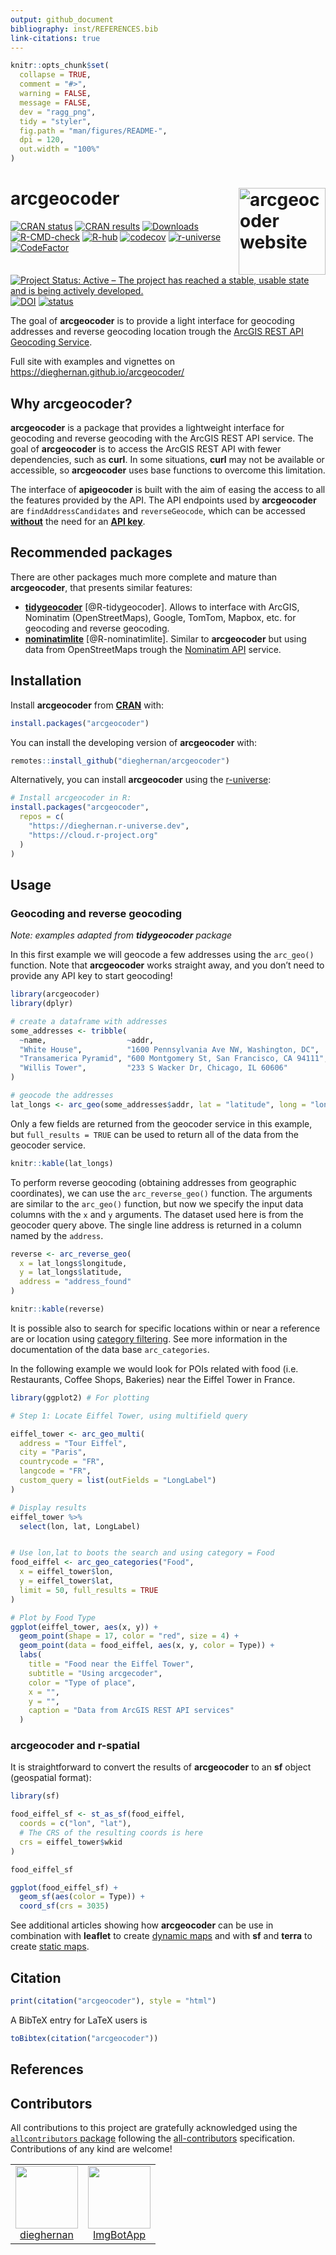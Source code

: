 ```yaml
---
output: github_document
bibliography: inst/REFERENCES.bib
link-citations: true
---
```


<!-- README.md is generated from README.Rmd. Please edit that file -->

```r
knitr::opts_chunk$set(
  collapse = TRUE,
  comment = "#>",
  warning = FALSE,
  message = FALSE,
  dev = "ragg_png",
  tidy = "styler",
  fig.path = "man/figures/README-",
  dpi = 120,
  out.width = "100%"
)
```

# arcgeocoder <a href="https://dieghernan.github.io/arcgeocoder/"><img src="man/figures/logo.png" alt="arcgeocoder website" align="right" height="139"/></a>

<!-- badges: start -->

[![CRAN
status](https://www.r-pkg.org/badges/version/arcgeocoder)](https://CRAN.R-project.org/package=arcgeocoder)
[![CRAN
results](https://badges.cranchecks.info/worst/arcgeocoder.svg)](https://cran.r-project.org/web/checks/check_results_arcgeocoder.html)
[![Downloads](https://cranlogs.r-pkg.org/badges/arcgeocoder)](https://CRAN.R-project.org/package=arcgeocoder)
[![R-CMD-check](https://github.com/dieghernan/arcgeocoder/actions/workflows/check-full.yaml/badge.svg)](https://github.com/dieghernan/arcgeocoder/actions/workflows/check-full.yaml)
[![R-hub](https://github.com/dieghernan/arcgeocoder/actions/workflows/rhub.yaml/badge.svg)](https://github.com/dieghernan/arcgeocoder/actions/workflows/rhub.yaml)
[![codecov](https://codecov.io/gh/dieghernan/arcgeocoder/graph/badge.svg)](https://app.codecov.io/gh/dieghernan/arcgeocoder)
[![r-universe](https://dieghernan.r-universe.dev/badges/arcgeocoder)](https://dieghernan.r-universe.dev/arcgeocoder)
[![CodeFactor](https://www.codefactor.io/repository/github/dieghernan/arcgeocoder/badge)](https://www.codefactor.io/repository/github/dieghernan/arcgeocoder)
[![Project Status: Active -- The project has reached a stable, usable state and
is being actively
developed.](https://www.repostatus.org/badges/latest/active.svg)](https://www.repostatus.org/#active)
[![DOI](https://img.shields.io/badge/DOI-10.32614/CRAN.package.arcgeocoder-blue)](https://doi.org/10.32614/CRAN.package.arcgeocoder)
[![status](https://tinyverse.netlify.app/status/arcgeocoder)](https://CRAN.R-project.org/package=arcgeocoder)

<!-- badges: end -->

The goal of **arcgeocoder** is to provide a light interface for geocoding
addresses and reverse geocoding location trough the [ArcGIS REST API Geocoding
Service](https://developers.arcgis.com/rest/geocode/api-reference/overview-world-geocoding-service.htm).

Full site with examples and vignettes on
<https://dieghernan.github.io/arcgeocoder/>

## Why **arcgeocoder**?

**arcgeocoder** is a package that provides a lightweight interface for geocoding
and reverse geocoding with the ArcGIS REST API service. The goal of
**arcgeocoder** is to access the ArcGIS REST API with fewer dependencies, such
as **curl**. In some situations, **curl** may not be available or accessible, so
**arcgeocoder** uses base functions to overcome this limitation.

The interface of **apigeocoder** is built with the aim of easing the access to
all the features provided by the API. The API endpoints used by **arcgeocoder**
are `findAddressCandidates` and `reverseGeocode`, which can be accessed
[**without**]{.underline} the need for an [**API key**]{.underline}.

## Recommended packages

There are other packages much more complete and mature than **arcgeocoder**,
that presents similar features:

-   [**tidygeocoder**](https://jessecambon.github.io/tidygeocoder/)
    [@R-tidygeocoder]. Allows to interface with ArcGIS, Nominatim
    (OpenStreetMaps), Google, TomTom, Mapbox, etc. for geocoding and reverse
    geocoding.
-   [**nominatimlite**](https://dieghernan.github.io/nominatimlite/)
    [@R-nominatimlite]. Similar to **arcgeocoder** but using data from
    OpenStreetMaps trough the [Nominatim
    API](https://nominatim.org/release-docs/latest/) service.

## Installation

Install **arcgeocoder** from
[**CRAN**](https://CRAN.R-project.org/package=arcgeocoder) with:

```r
install.packages("arcgeocoder")
```

You can install the developing version of **arcgeocoder** with:

```r
remotes::install_github("dieghernan/arcgeocoder")
```

Alternatively, you can install **arcgeocoder** using the
[r-universe](https://dieghernan.r-universe.dev/arcgeocoder):

```r
# Install arcgeocoder in R:
install.packages("arcgeocoder",
  repos = c(
    "https://dieghernan.r-universe.dev",
    "https://cloud.r-project.org"
  )
)
```

## Usage

### Geocoding and reverse geocoding

*Note: examples adapted from **tidygeocoder** package*

In this first example we will geocode a few addresses using the `arc_geo()`
function. Note that **arcgeocoder** works straight away, and you don't need to
provide any API key to start geocoding!

```r
library(arcgeocoder)
library(dplyr)

# create a dataframe with addresses
some_addresses <- tribble(
  ~name,                  ~addr,
  "White House",          "1600 Pennsylvania Ave NW, Washington, DC",
  "Transamerica Pyramid", "600 Montgomery St, San Francisco, CA 94111",
  "Willis Tower",         "233 S Wacker Dr, Chicago, IL 60606"
)

# geocode the addresses
lat_longs <- arc_geo(some_addresses$addr, lat = "latitude", long = "longitude")
```

Only a few fields are returned from the geocoder service in this example, but
`full_results = TRUE` can be used to return all of the data from the geocoder
service.

```r
knitr::kable(lat_longs)
```

To perform reverse geocoding (obtaining addresses from geographic coordinates),
we can use the `arc_reverse_geo()` function. The arguments are similar to the
`arc_geo()` function, but now we specify the input data columns with the `x` and
`y` arguments. The dataset used here is from the geocoder query above. The
single line address is returned in a column named by the `address`.

```r
reverse <- arc_reverse_geo(
  x = lat_longs$longitude,
  y = lat_longs$latitude,
  address = "address_found"
)
```

```r
knitr::kable(reverse)
```

It is possible also to search for specific locations within or near a reference
are or location using [category
filtering](https://developers.arcgis.com/rest/geocode/api-reference/geocoding-category-filtering.htm).
See more information in the documentation of the data base `arc_categories`.

In the following example we would look for POIs related with food (i.e.
Restaurants, Coffee Shops, Bakeries) near the Eiffel Tower in France.

```r
library(ggplot2) # For plotting

# Step 1: Locate Eiffel Tower, using multifield query

eiffel_tower <- arc_geo_multi(
  address = "Tour Eiffel",
  city = "Paris",
  countrycode = "FR",
  langcode = "FR",
  custom_query = list(outFields = "LongLabel")
)

# Display results
eiffel_tower %>%
  select(lon, lat, LongLabel)


# Use lon,lat to boots the search and using category = Food
food_eiffel <- arc_geo_categories("Food",
  x = eiffel_tower$lon,
  y = eiffel_tower$lat,
  limit = 50, full_results = TRUE
)

# Plot by Food Type
ggplot(eiffel_tower, aes(x, y)) +
  geom_point(shape = 17, color = "red", size = 4) +
  geom_point(data = food_eiffel, aes(x, y, color = Type)) +
  labs(
    title = "Food near the Eiffel Tower",
    subtitle = "Using arcgecoder",
    color = "Type of place",
    x = "",
    y = "",
    caption = "Data from ArcGIS REST API services"
  )
```

### **arcgeocoder** and **r-spatial**

It is straightforward to convert the results of **arcgeocoder** to an **sf**
object (geospatial format):

```r
library(sf)

food_eiffel_sf <- st_as_sf(food_eiffel,
  coords = c("lon", "lat"),
  # The CRS of the resulting coords is here
  crs = eiffel_tower$wkid
)

food_eiffel_sf

ggplot(food_eiffel_sf) +
  geom_sf(aes(color = Type)) +
  coord_sf(crs = 3035)
```

See additional articles showing how **arcgeocoder** can be use in combination
with **leaflet** to create [dynamic
maps](https://dieghernan.github.io/arcgeocoder/articles/ex_leaflet.html) and
with **sf** and **terra** to create [static
maps](https://dieghernan.github.io/arcgeocoder/articles/ex_static.html).

## Citation

```r
print(citation("arcgeocoder"), style = "html")
```

A BibTeX entry for LaTeX users is

```r
toBibtex(citation("arcgeocoder"))
```

## References

::: {#refs}
:::

## Contributors


<!-- ALL-CONTRIBUTORS-LIST:START - Do not remove or modify this section -->
<!-- prettier-ignore-start -->
<!-- markdownlint-disable -->

All contributions to this project are gratefully acknowledged using the [`allcontributors` package](https://github.com/ropensci/allcontributors) following the [all-contributors](https://allcontributors.org) specification. Contributions of any kind are welcome!

<table>

<tr>
<td align="center">
<a href="https://github.com/dieghernan">
<img src="https://avatars.githubusercontent.com/u/25656809?v=4" width="100px;" alt=""/>
</a><br>
<a href="https://github.com/dieghernan/arcgeocoder/commits?author=dieghernan">dieghernan</a>
</td>
<td align="center">
<a href="https://github.com/ImgBotApp">
<img src="https://avatars.githubusercontent.com/u/31427850?v=4" width="100px;" alt=""/>
</a><br>
<a href="https://github.com/dieghernan/arcgeocoder/commits?author=ImgBotApp">ImgBotApp</a>
</td>
</tr>

</table>

<!-- markdownlint-enable -->
<!-- prettier-ignore-end -->
<!-- ALL-CONTRIBUTORS-LIST:END -->

